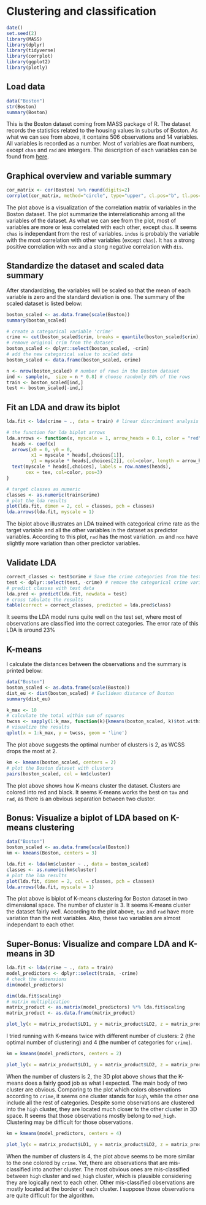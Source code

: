 
# Clustering and classification

```r
date()
set.seed(2)
library(MASS)
library(dplyr)
library(tidyverse)
library(corrplot)
library(ggplot2)
library(plotly)
```


## Load data
<!--Load the Boston data from the MASS package. Explore the structure and the dimensions of the data and describe the dataset briefly, assuming the reader has no previous knowledge of it. Details about the Boston dataset can be seen for example here. (0-1 points)-->

```r
data("Boston")
str(Boston)
summary(Boston)
```

This is the Boston dataset coming from MASS package of R. The dataset records the statistics related to the housing values in suburbs of Boston. As what we can see from above, it contains 506 observations and 14 variables. All variables is recorded as a number. Most of variables are float numbers, except `chas` and `rad` are intergers. The description of each variables can be found from [here](https://stat.ethz.ch/R-manual/R-devel/library/MASS/html/Boston.html).

## Graphical overview and variable summary
<!--Show a graphical overview of the data and show summaries of the variables in the data. Describe and interpret the outputs, commenting on the distributions of the variables and the relationships between them. (0-2 points)-->

```r
cor_matrix <- cor(Boston) %>% round(digits=2)
corrplot(cor_matrix, method="circle", type="upper", cl.pos="b", tl.pos="d", tl.cex=0.6)
```

The plot above is a visualization of the correlation matrix of variables in the Boston dataset. The plot summarize the interrelationship among all the variables of the dataset. As what we can see from the plot, most of variables are more or less correlated with each other, except `chas`. It seems `chas` is independant from the rest of variables. `indus` is probably the variable with the most correlation with other variables (except `chas`). It has a strong positive correlation with `nox` and a stong negative correlation with `dis`.

## Standardize the dataset and scaled data summary
<!--Standardize the dataset and print out summaries of the scaled data. How did the variables change? Create a categorical variable of the crime rate in the Boston dataset (from the scaled crime rate). Use the quantiles as the break points in the categorical variable. Drop the old crime rate variable from the dataset. Divide the dataset to train and test sets, so that 80% of the data belongs to the train set. (0-2 points)-->


After standardizing, the variables will be scaled so that the mean of each variable is zero and the standard deviation is one. The summary of the scaled dataset is listed below:

```r
boston_scaled <- as.data.frame(scale(Boston))
summary(boston_scaled)
```

```r
# create a categorical variable 'crime'
crime <- cut(boston_scaled$crim, breaks = quantile(boston_scaled$crim), include.lowest = TRUE, label=c("low", "med_low", "med_high", "high"))
# remove original crim from the dataset
boston_scaled <- dplyr::select(boston_scaled, -crim)
# add the new categorical value to scaled data
boston_scaled <- data.frame(boston_scaled, crime)

n <- nrow(boston_scaled) # number of rows in the Boston dataset
ind <- sample(n,  size = n * 0.8) # choose randomly 80% of the rows
train <- boston_scaled[ind,]
test <- boston_scaled[-ind,]
```

## Fit an LDA and draw its biplot
<!--Fit the linear discriminant analysis on the train set. Use the categorical crime rate as the target variable and all the other variables in the dataset as predictor variables. Draw the LDA (bi)plot. (0-3 points)-->
```r
lda.fit <- lda(crime ~ ., data = train) # linear discriminant analysis

# the function for lda biplot arrows
lda.arrows <- function(x, myscale = 1, arrow_heads = 0.1, color = "red", tex = 0.75, choices = c(1,2)){
  heads <- coef(x)
  arrows(x0 = 0, y0 = 0, 
         x1 = myscale * heads[,choices[1]], 
         y1 = myscale * heads[,choices[2]], col=color, length = arrow_heads)
  text(myscale * heads[,choices], labels = row.names(heads), 
       cex = tex, col=color, pos=3)
}

# target classes as numeric
classes <- as.numeric(train$crime)
# plot the lda results
plot(lda.fit, dimen = 2, col = classes, pch = classes)
lda.arrows(lda.fit, myscale = 1)

```

The biplot above illustrates an LDA trained with categorical crime rate as the target variable and all the other variables in the dataset as predictor variables. According to this plot, `rad` has the most variation. `zn` and `nox` have slightly more variation than other predictor variables.

## Validate LDA
<!--Save the crime categories from the test set and then remove the categorical crime variable from the test dataset. Then predict the classes with the LDA model on the test data. Cross tabulate the results with the crime categories from the test set. Comment on the results. (0-3 points)-->
```r
correct_classes <- test$crime # Save the crime categories from the test set
test <- dplyr::select(test, -crime) # remove the categorical crime variable
# predict classes with test data
lda.pred <- predict(lda.fit, newdata = test)
# cross tabulate the results
table(correct = correct_classes, predicted = lda.pred$class)
```

It seems the LDA model runs quite well on the test set, where most of observations are classified into the correct categories. The error rate of this LDA is around 23% 

## K-means
<!--Reload the Boston dataset and standardize the dataset (we did not do this in the Exercise Set, but you should scale the variables to get comparable distances). Calculate the distances between the observations. Run k-means algorithm on the dataset. Investigate what is the optimal number of clusters and run the algorithm again. Visualize the clusters (for example with the pairs() or ggpairs() functions, where the clusters are separated with colors) and interpret the results. (0-4 points)-->

I calculate the distances between the observations and the summary is printed below:

```r

data("Boston")
boston_scaled <- as.data.frame(scale(Boston))
dist_eu <- dist(boston_scaled) # Euclidean distance of Boston
summary(dist_eu)
```

```r
k_max <- 10
# calculate the total within sum of squares
twcss <- sapply(1:k_max, function(k){kmeans(boston_scaled, k)$tot.withinss})
# visualize the results
qplot(x = 1:k_max, y = twcss, geom = 'line')
```

The plot above suggests the optimal number of clusters is 2, as WCSS drops the most at 2.

```r
km <- kmeans(boston_scaled, centers = 2)
# plot the Boston dataset with clusters
pairs(boston_scaled, col = km$cluster)
```

The plot above shows how K-means cluster the dataset. Clusters are colored into red and black. It seems K-means works the best on `tax` and `rad`, as there is an obvious separation between two cluster.


## Bonus: Visualize a biplot of LDA based on K-means clustering
<!--Bonus: Perform k-means on the original Boston data with some reasonable number of clusters (> 2). Remember to standardize the dataset. Then perform LDA using the clusters as target classes. Include all the variables in the Boston data in the LDA model. Visualize the results with a biplot (include arrows representing the relationships of the original variables to the LDA solution). Interpret the results. Which variables are the most influential linear separators for the clusters? (0-2 points to compensate any loss of points from the above exercises)-->


```r
data("Boston")
boston_scaled <- as.data.frame(scale(Boston))
km <- kmeans(Boston, centers = 3)

lda.fit <- lda(km$cluster ~ ., data = boston_scaled)
classes <- as.numeric(km$cluster)
# plot the lda results
plot(lda.fit, dimen = 2, col = classes, pch = classes)
lda.arrows(lda.fit, myscale = 1)
```

The plot above is biplot of K-means clustering for Boston dataset in two dimensional space. The number of cluster is 3. It seems K-means cluster the dataset fairly well. According to the plot above, `tax` and `rad` have more variation than the rest variables. Also, these two variables are almost independant to each other. 

## Super-Bonus: Visualize and compare LDA and K-means in 3D
<!--Super-Bonus: Run the code below for the (scaled) train data that you used to fit the LDA. The code creates a matrix product, which is a projection of the data points.
Next, install and access the plotly package. Create a 3D plot (cool!) of the columns of the matrix product using the code below.
Adjust the code: add argument color as a argument in the plot_ly() function. Set the color to be the crime classes of the train set. Draw another 3D plot where the color is defined by the clusters of the k-means. How do the plots differ? Are there any similarities? (0-3 points to compensate any loss of points from the above exercises)-->

```r
lda.fit <- lda(crime ~ ., data = train)
model_predictors <- dplyr::select(train, -crime)
# check the dimensions
dim(model_predictors)

```

```r
dim(lda.fit$scaling)
# matrix multiplication
matrix_product <- as.matrix(model_predictors) %*% lda.fit$scaling
matrix_product <- as.data.frame(matrix_product)

plot_ly(x = matrix_product$LD1, y = matrix_product$LD2, z = matrix_product$LD3, type= 'scatter3d', mode='markers', color=~train$crime)

```

I tried running with K-means twice with different number of clusters: 2 (the optimal number of clustering) and 4 (the number of categories for `crime`). 

```r

km = kmeans(model_predictors, centers = 2)

plot_ly(x = matrix_product$LD1, y = matrix_product$LD2, z = matrix_product$LD3, type= 'scatter3d', mode='markers', color=~factor(km$cluster))
```

When the number of clusters is 2, the 3D plot above shows that the K-means does a fairly good job as what I expected. The main body of two cluster are obvious. Comparing to the plot which colors observations according to `crime`, it seems one cluster stands for `high`, while the other one include all the rest of categories. Despite some observations are clustered into the `high` cluster, they are located much closer to the other cluster in 3D space. It seems that those observations mostly belong to `med_high`. Clustering may be difficult for those observations.

```r

km = kmeans(model_predictors, centers = 4)

plot_ly(x = matrix_product$LD1, y = matrix_product$LD2, z = matrix_product$LD3, type= 'scatter3d', mode='markers', color=~factor(km$cluster))
```

When the number of clusters is 4, the plot above seems to be more similar to the one colored by `crime`. Yet, there are observations that are mis-classified into another cluster. The most obvious ones are mis-classified between `high` cluster and `med_high` cluster, which is plausible considering they are logically next to each other. Other mis-classified observations are mostly located at the border of each cluster. I suppose those observations are quite difficult for the algorithm.